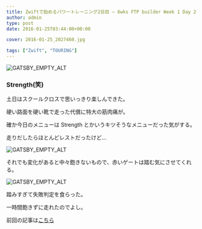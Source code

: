 ```yaml
---
title: Zwiftで始めるパワートレーニング2日目 – 6wks FTP builder Week 1 Day 2
author: admin
type: post
date: 2016-01-25T03:44:00+00:00

cover: 2016-01-25_2027460.jpg

tags: ["Zwift", "TOURING"]
---
```


![GATSBY_EMPTY_ALT](./2016-01-25_2027460.jpg)

### Strength(笑)

土日はスクールクロスで思いっきり楽しんできた。

硬い路面を硬い靴で走った代償に特大の筋肉痛が。

確か今日のメニューは Strength とかいうキツそうなメニューだった気がする。

走りだしたらほとんどレストだったけど…

![GATSBY_EMPTY_ALT](./2016-01-25_2049512.jpg)

それでも変化があると中々飽きないもので、赤いゲートは踏む気にさせてくれる。

![GATSBY_EMPTY_ALT](./2016-01-25_2115264.jpg)

踏みすぎて失敗判定を食らった。

一時間飽きずに走れたのでよし。

前回の記事は[こちら](/2016/01/22/zwift1-6wks-ftp-builder-week-1-day-1/)

<LinkBox isAmazonLink url="https://www.amazon.co.jp/dp/B0050GL5GM/" />
